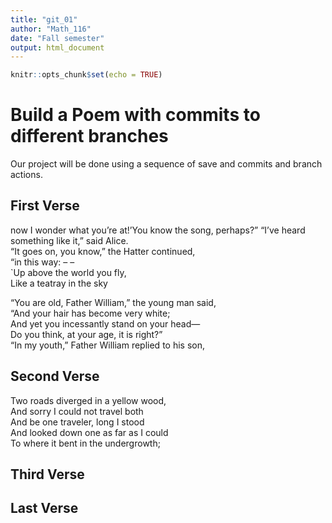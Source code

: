 ```yaml
---
title: "git_01"
author: "Math_116"
date: "Fall semester"
output: html_document
---
```


```r
knitr::opts_chunk$set(echo = TRUE)
```
# Build a Poem with commits to different branches
Our project will be done using a sequence of save and commits and branch actions.
<!-- Do not modify or change any text in "!--" bracketed areas such as this --- these are instructions to
you, if you change any of this the git program will notice it and compromise your git merging strategy !-->

## First Verse 
<!--Put the first five lines of a poem by Lewis Carrol in this section!-->
now I wonder what you're at!'You know the song, perhaps?" "I've heard something like it," said Alice.  
 "It goes on, you know," the Hatter continued,  
"in this way: -- --   
`Up above the world you fly,  
Like a teatray in the sky

"You are old, Father William," the young man said,  
"And your hair has become very white;  
And yet you incessantly stand on your head—  
Do you think, at your age, it is right?"  
"In my youth," Father William replied to his son,  

## Second Verse
<!--Put the first five lines of a poem by Robert Frost here!-->

Two roads diverged in a yellow wood,  
And sorry I could not travel both  
And be one traveler, long I stood  
And looked down one as far as I could  
To where it bent in the undergrowth;  

## Third Verse
<!--Put the first two verses of The Walrus and the Carpenter here!-->

## Last Verse
<!--Put a short poem of your choice 8-20 lines,here!-->
